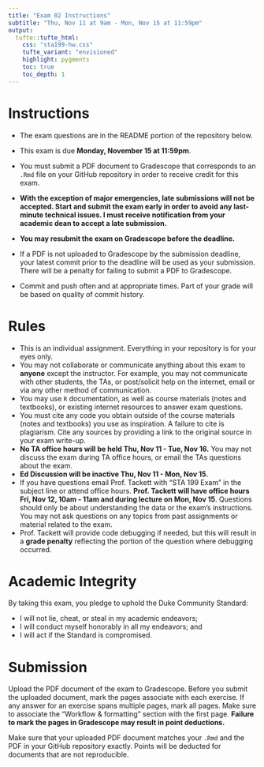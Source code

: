 ```yaml
---
title: "Exam 02 Instructions"
subtitle: "Thu, Nov 11 at 9am - Mon, Nov 15 at 11:59pm"
output: 
  tufte::tufte_html:
    css: "sta199-hw.css"
    tufte_variant: "envisioned"
    highlight: pygments
    toc: true
    toc_depth: 1
---
```


# Instructions

-   The exam questions are in the README portion of the repository
    below.

-   This exam is due **Monday, November 15 at 11:59pm**.

-   You must submit a PDF document to Gradescope that corresponds to an
    `.Rmd` file on your GitHub repository in order to receive credit for
    this exam.

-   **With the exception of major emergencies, late submissions will not
    be accepted. Start and submit the exam early in order to avoid any
    last-minute technical issues. I must receive notification from your
    academic dean to accept a late submission.**

-   **You may resubmit the exam on Gradescope before the deadline.**

-   If a PDF is not uploaded to Gradescope by the submission deadline,
    your latest commit prior to the deadline will be used as your
    submission. There will be a penalty for failing to submit a PDF to
    Gradescope.

-   Commit and push often and at appropriate times. Part of your grade
    will be based on quality of commit history.

# Rules

-   This is an individual assignment. Everything in your repository is
    for your eyes only.
-   You may not collaborate or communicate anything about this exam to
    **anyone** except the instructor. For example, you may not
    communicate with other students, the TAs, or post/solicit help on
    the internet, email or via any other method of communication.
-   You may use `R` documentation, as well as course materials (notes
    and textbooks), or existing internet resources to answer exam
    questions.
-   You must cite any code you obtain outside of the course materials
    (notes and textbooks) you use as inspiration. A failure to cite is
    plagiarism. Cite any sources by providing a link to the original
    source in your exam write-up.
-   **No TA office hours will be held Thu, Nov 11 - Tue, Nov 16.** You may
    not discuss the exam during TA office hours, or email the TAs
    questions about the exam.
-   **Ed Discussion will be inactive Thu, Nov 11 - Mon, Nov 15.**
-   If you have questions email Prof. Tackett with "STA 199 Exam" in
    the subject line or attend office hours. **Prof. Tackett will have
    office hours Fri, Nov 12, 10am - 11am and during lecture on Mon, Nov 15**. Questions should only be about
    understanding the data or the exam's instructions. You may not ask
    questions on any topics from past assignments or material related to
    the exam.
-   Prof. Tackett will provide code debugging if needed, but this will
    result in a **grade penalty** reflecting the portion of the question
    where debugging occurred.

# Academic Integrity

By taking this exam, you pledge to uphold the Duke Community Standard:

-   I will not lie, cheat, or steal in my academic endeavors;
-   I will conduct myself honorably in all my endeavors; and
-   I will act if the Standard is compromised.

# Submission

Upload the PDF document of the exam to Gradescope. Before you submit the
uploaded document, mark the pages associate with each exercise. If any
answer for an exercise spans multiple pages, mark all pages. Make sure
to associate the "Workflow & formatting" section with the first page.
**Failure to mark the pages in Gradescope may result in point
deductions.**

Make sure that your uploaded PDF document matches your `.Rmd` and the
PDF in your GitHub repository exactly. Points will be deducted for
documents that are not reproducible.
